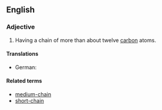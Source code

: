 ==English==

===Adjective===
{{en-adj|head=[[long]]-[[chain]]|-}}

# {{lb|en|organic chemistry|of an aliphatic compound}} Having a chain of more than about twelve [[carbon]] atoms.

====Translations====
{{trans-top}}
* German: {{t|de|langkettig}}
{{trans-mid}}
{{trans-bottom}}

====Related terms====
* [[medium-chain]]
* [[short-chain]]